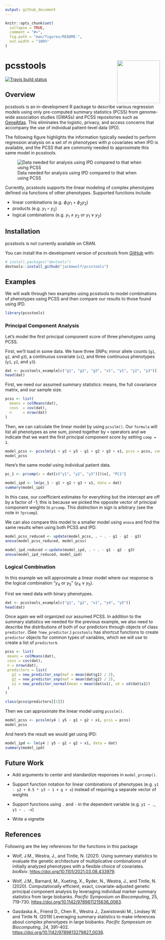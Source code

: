 ```yaml
---
output: github_document
---
```


<!-- README.md is generated from README.Rmd. Please edit that file -->

```r
knitr::opts_chunk$set(
  collapse = TRUE,
  comment = "#>",
  fig.path = "man/figures/README-",
  out.width = "100%"
)
```
# pcsstools  <a><img src='man/figures/logo.png' align="right" height="139" /></a>

<!-- badges: start -->
[![Travis build status](https://travis-ci.com/jackmwolf/pcsstools.svg?branch=master)](https://travis-ci.com/jackmwolf/pcsstools)
<!-- badges: end -->

## Overview 
pcsstools is an in-development R package to describe various regression models using only pre-computed summary statistics (PCSS) from genome-wide association studies (GWASs) and PCSS repositories such as [GeneAtlas](http://geneatlas.roslin.ed.ac.uk/).
This eliminates the logistic, privacy, and access concerns that accompany the use of individual patient-level data (IPD).


The following figure highlights the information typically needed to perform regression analysis on a set of $m$ phenotypes with $p$ covariates when IPD is available, and the PCSS that are commonly needed to approximate this same model in pcsstools.

![Data needed for analysis using IPD compared to that when using PCSS](./man/figures/IPDvsPCSS.png)

Currently, pcsstools supports the linear modeling of complex phenotypes defined via functions of other phenotypes.
Supported functions include:

* linear combinations (e.g. $\phi_1y_1 + \phi_2y_2$)
* products (e.g. $y_1\circ y_2$)
* logical combinations (e.g. $y_1\wedge y_2$ or $y_1\vee y_2$)


## Installation

pcsstools is not currently available on CRAN.

You can install the in-development version of pcsstools from [GitHub](https://github.com/) with:

``` r
# install.packages("devtools")
devtools::install_github("jackmwolf/pcsstools")
```
## Examples

We will walk through two examples using pcsstools to model combinations of phenotypes using PCSS and then compare our results to those found using IPD.

```r
library(pcsstools)
```


### Principal Component Analysis

Let's model the first principal component score of three phenotypes using PCSS.

First, we'll load in some data. We have three SNPs; minor allele counts (`g1`, `g2`, and `g3`), a continuous covariate (`x1`), and three continuous phenotypes (`y1`, `y2`, and `y3`).

```r
dat <- pcsstools_example[c("g1", "g2", "g3", "x1", "y1", "y2", "y3")]
head(dat)
```

First, we need our assumed summary statistics: means, the full covariance matrix, and our sample size.

```r
pcss <- list(
  means = colMeans(dat),
  covs  = cov(dat),
  n     = nrow(dat)
)
```

Then, we can calculate the linear model by using `pcsslm()`.
Our `formula` will list all phenotypes as one sum, joined together by `+` operators and we indicate that we want the first principal component score by setting `comp = 1`.

```r
model_pcss <- pcsslm(y1 + y2 + y3 ~ g1 + g2 + g3 + x1, pcss = pcss, comp = 1)
model_pcss
```

Here's the same model using individual patient data. 

```r
pc_1 <- prcomp(x = dat[c("y1", "y2", "y3")])$x[, "PC1"]

model_ipd <- lm(pc_1 ~ g1 + g2 + g3 + x1, data = dat)
summary(model_ipd)
```

In this case, our coefficient estimates for everything but the intercept are off by a factor of -1; this is because we picked the opposite vector of principal component weights to `prcomp`.
This distinction in sign is arbitrary (see the note in `?prcomp`).

We can also compare this model to a smaller model using `anova` and find the same results when using both PCSS and IPD.

```r
model_pcss_reduced <- update(model_pcss, . ~ . - g1 - g2 - g3)
anova(model_pcss_reduced, model_pcss)

model_ipd_reduced <-update(model_ipd, . ~ . - g1 - g2 - g3)
anova(model_ipd_reduced, model_ipd)
```


### Logical Combination

In this example we will approximate a linear model where our response is the logical combination "$y_4$ or $y_5$" ($y_4\vee y_5$).

First we need data with binary phenotypes.

```r
dat <- pcsstools_example[c("g1", "g2", "x1", "y4", "y5")]
head(dat)
```

Once again we will organized our assumed PCSS.
In addition to the summary statistics we needed for the previous example, we also need to describe the distributions of both of our predictors through objects of class `predictor`. 
(See `?new_predictor`.)
`pcsstools` has shortcut functions to create `predictor` objects for common types of variables, which we will use to create a list of `predictor`s.

```r
pcss <- list(
 means = colMeans(dat),
 covs = cov(dat),
 n = nrow(dat),
 predictors = list(
   g1 = new_predictor_snp(maf = mean(dat$g1) / 2),
   g2 = new_predictor_snp(maf = mean(dat$g2) / 2),
   x1 = new_predictor_normal(mean = mean(dat$x1), sd = sd(dat$x1))
 )
)

class(pcss$predictors[[1]])
```

Then we can approximate the linear model using `pcsslm()`.

```r
model_pcss <- pcsslm(y4 | y5 ~ g1 + g2 + x1, pcss = pcss) 
model_pcss
```

And here's the result we would get using IPD:

```r
model_ipd <- lm(y4 | y5 ~ g1 + g2 + x1, data = dat)
summary(model_ipd)
```

## Future Work

* Add arguments to center and standardize responses in  `model_prcomp()`. 

* Support function notation for linear combinations of phenotypes (e.g. `y1 - y2 + 0.5 * y3 ~ 1 + g + x`)  instead of requiring a separate vector of weights

* Support functions using `.` and `-` in the dependent variable (e.g. `y1 ~ .`, `y1 ~ . -x`)

* Write a vignette


## References
Following are the key references for the functions in this package

* Wolf, J.M., Westra, J., and Tintle, N. (2021). Using summary statistics to 
  evaluate  the genetic architecture of multiplicative combinations of initially
  analyzed phenotypes with a flexible choice of covariates.
  *bioRxiv*.
  [https://doi.org/10.1101/2021.03.08.433979](https://doi.org/10.1101/2021.03.08.433979).


* Wolf, J.M., Barnard, M., Xueting, X., Ryder, N., Westra, J., and Tintle, N. 
  (2020). Computationally efficient, exact, covariate-adjusted genetic principal
  component analysis by leveraging individual marker summary statistics from 
  large biobanks. *Pacific Symposium on Biocomputing*, 25, 719-730. 
  [https://doi.org/10.1142/9789811215636_0063](https://doi.org/10.1142/9789811215636_0063).
  
* Gasdaska A., Friend D., Chen R., Westra J., Zawistowski M., Lindsey W. and 
  Tintle N. (2019) Leveraging summary statistics to make inferences about 
  complex phenotypes in large biobanks. *Pacific Symposium on Biocomputing*, 24, 
  391-402.
  [https://doi.org/10.1142/9789813279827_0036](https://doi.org/10.1142/9789813279827_0036).
